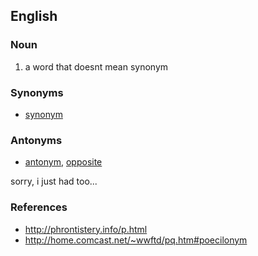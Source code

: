 ==English==

===Noun===
{{en-noun|plural=Poecilonyme}}

# a word that doesnt mean synonym

===Synonyms===
*[[synonym]]

===Antonyms===
*[[antonym]], [[opposite]]
sorry, i just had too...

===References===
*http://phrontistery.info/p.html
*http://home.comcast.net/~wwftd/pq.htm#poecilonym